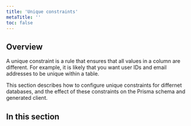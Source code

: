 ```yaml
---
title: 'Unique constraints'
metaTitle: ''
toc: false
---
```


## Overview

A unique constraint is a rule that ensures that all values in a column are different. For example, it is likely that you want user IDs and email addresses to be unique within a table.

This section describes how to configure unique constraints for differnet databases, and the effect of these constraints on the Prisma schema and generated client.

## In this section

<Subsections />
